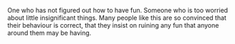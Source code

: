 {{rfd}}
One who has not figured out how to have fun. Someone who is too worried about little insignificant things. Many people like this are so convinced that their behaviour is correct, that they insist on ruining any fun that anyone around them may be having.
